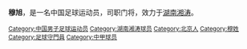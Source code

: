 {{BLP unsourced|time=2011-04-16T15:35:18+00:00}}
{{noteta|G1=足球}}{{Football player infobox
| playername = 穆旭
| fullname = 穆旭
| englishfullname = Mu Xu
| height = {{height|m=1.83}}
| dateofbirth = {{birth date and age|1987|3|6}}
| countryofbirth = {{CHN}}
| cityofbirth = [[北京|北京]]
| currentclub = [[湖南湘涛|湖南湘涛]]
| clubnumber = 
| position = 门将
| years = 2008<br>2009-
| clubs = [[天津火车头|天津火车头]]<br>[[湖南湘涛|湖南湘涛]]
| caps(goals) =
| nationalyears =
| nationalteam =
| nationalcaps(goals) =
|}}
'''穆旭'''{{BD|1987年|3月6日|||C}}，是一名中国足球运动员，司职门将，效力于[[湖南湘涛|湖南湘涛]]。

<small>
<references />

{{2010湖南湘涛名单}}
{{2011年中甲分类名单湖南}}
{{2012年中甲分类名单湖南}}

{{DEFAULTSORT:Mu Xu}}
[[Category:中国男子足球运动员|Category:中国男子足球运动员]]
[[Category:湖南湘涛球员|Category:湖南湘涛球员]]
[[Category:北京人|Category:北京人]]
[[Category:穆姓|Category:穆姓]]
[[Category:足球守門員|Category:足球守門員]]
[[Category:中甲球员|Category:中甲球员]]